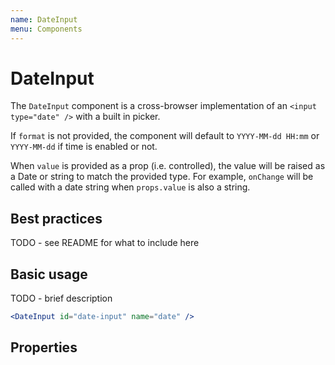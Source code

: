 ```yaml
---
name: DateInput
menu: Components
---
```



# DateInput

The `DateInput` component is a cross-browser implementation of an `<input type="date" />` with a built in picker.

If `format` is not provided, the component will default to `YYYY-MM-dd HH:mm` or `YYYY-MM-dd` if time is enabled or not.

When `value` is provided as a prop (i.e. controlled), the value will be raised as a Date or string to match the provided type. For example, `onChange` will be called with a date string when `props.value` is also a string.

<DateInput id="date-input-uncontrolled" name="date" />

## Best practices

TODO - see README for what to include here

## Basic usage

TODO - brief description

```jsx
<DateInput id="date-input" name="date" />
```

## Properties

<PropsTable of={DateInput} />
